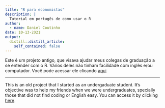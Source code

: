 ```yaml
---
title: "R para economistas"
description: |
  Tutorial em portugês de como usar o R
author:
  - name: Daniel Coutinho
date: 10-13-2021
output:
  distill::distill_article:
    self_contained: false
---
```


Este é um projeto antigo, que visava ajudar meus colegas de graduação a se entender com o R. Vários deles não tinham facilidade com inglês e/ou computador. Você pode acessar ele clicando [aqui](https://danmrc.github.io/R-para-Economistas/)

---

This is an old project that I started as an undergaduate student. It's objective was to help my friends when we were undergraduates, specially those that did not find coding or English easy. You can access it by clicking [here](https://danmrc.github.io/R-para-Economistas/).  

